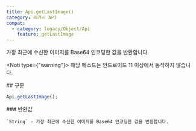 ```yaml
---
title: Api.getLastImage()
category: 레거시 API
compat:
  - category: legacy/Object/Api
    feature: getLastImage
---
```


<Section>
  가장 최근에 수신한 이미지를 Base64 인코딩한 값을 반환합니다.

  <Noti type={"warning"}>
    해당 메소드는 안드로이드 11 이상에서 동작하지 않습니다.
  </Noti>
</Section>
<Section>
  ## 구문

  ~~~js
  Api.getLastImage();
  ~~~

  <Section>
    ### 반환값

    `String` - 가장 최근에 수신한 이미지를 Base64 인코딩한 값을 반환합니다.
  </Section>
</Section>